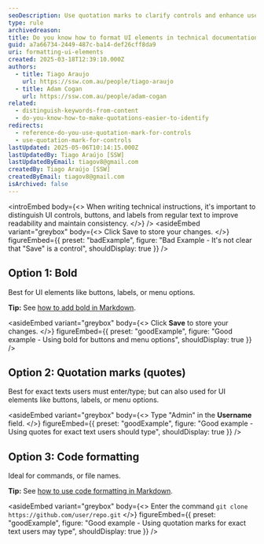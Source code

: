 ```yaml
---
seoDescription: Use quotation marks to clarify controls and enhance user understanding in technical documentation, improving searchability and readability.
type: rule
archivedreason:
title: Do you know how to format UI elements in technical documentation?
guid: a7a66734-2449-487c-ba14-def26cff8da9
uri: formatting-ui-elements
created: 2025-03-18T12:39:10.000Z
authors:
  - title: Tiago Araujo
    url: https://ssw.com.au/people/tiago-araujo
  - title: Adam Cogan
    url: https://ssw.com.au/people/adam-cogan
related:
  - distinguish-keywords-from-content
  - do-you-know-how-to-make-quotations-easier-to-identify
redirects:
  - reference-do-you-use-quotation-mark-for-controls
  - use-quotation-mark-for-controls
lastUpdated: 2025-05-06T10:14:15.000Z
lastUpdatedBy: Tiago Araújo [SSW]
lastUpdatedByEmail: tiagov8@gmail.com
createdBy: Tiago Araújo [SSW]
createdByEmail: tiagov8@gmail.com
isArchived: false
---
```


<introEmbed
  body={<>
When writing technical instructions, it's important to distinguish UI controls, buttons, and labels from regular text to improve readability and maintain consistency.
  </>}
/>
<asideEmbed
  variant="greybox"
  body={<>
    Click Save to store your changes.
  </>}
  figureEmbed={{
    preset: "badExample",
    figure: "Bad Example - It's not clear that \"Save\" is a control",
    shouldDisplay: true
  }}
/>

## Option 1: Bold

Best for UI elements like buttons, labels, or menu options.

**Tip:** See [how to add bold in Markdown](/rule/#2-text-decorations).

<asideEmbed
  variant="greybox"
  body={<>
    Click **Save** to store your changes.
  </>}
  figureEmbed={{
    preset: "goodExample",
    figure: "Good example - Using bold for buttons and menu options",
    shouldDisplay: true
  }}
/>

## Option 2: Quotation marks (quotes)

Best for exact texts users must enter/type; but can also used for UI elements like buttons, labels, or menu options.

<asideEmbed
  variant="greybox"
  body={<>
    Type "Admin" in the **Username** field.
  </>}
  figureEmbed={{
    preset: "goodExample",
    figure: "Good example - Using quotes for exact text users should type",
    shouldDisplay: true
  }}
/>

## Option 3: Code formatting

Ideal for commands, or file names.

**Tip:** See [how to use code formatting in Markdown](/rule/#10-code).

<asideEmbed
  variant="greybox"
  body={<>
    Enter the command `git clone https://github.com/user/repo.git`
  </>}
  figureEmbed={{
    preset: "goodExample",
    figure: "Good example - Using quotation marks for exact text users may type",
    shouldDisplay: true
  }}
/>
